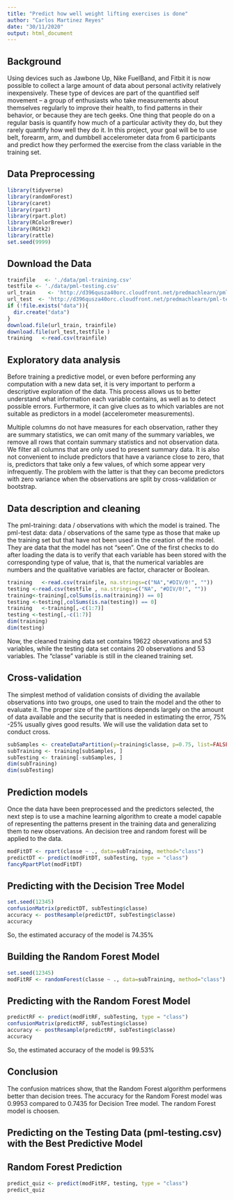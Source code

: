 ```yaml
---
title: "Predict how well weight lifting exercises is done"
author: "Carlos Martinez Reyes"
date: "30/11/2020"
output: html_document
---
```


## Background
Using devices such as Jawbone Up, Nike FuelBand, and Fitbit it is now possible to collect a large amount of data about personal activity relatively inexpensively. These type of devices are part of the quantified self movement – a group of enthusiasts who take measurements about themselves regularly to improve their health, to find patterns in their behavior, or because they are tech geeks. One thing that people do on a regular basis is quantify how much of a particular activity they do, but they rarely quantify how well they do it. In this project, your goal will be to use belt, forearm, arm, and dumbbell accelerometer data from 6 participants and predict how they performed the exercise from the class variable in the training set.

## Data Preprocessing
```r
library(tidyverse)
library(randomForest)
library(caret)
library(rpart)
library(rpart.plot)
library(RColorBrewer)
library(RGtk2)
library(rattle)
set.seed(9999)
```
## Download the Data
```r
trainfile   <- './data/pml-training.csv'
testfile <- './data/pml-testing.csv'
url_train    <- 'http://d396qusza40orc.cloudfront.net/predmachlearn/pml-training.csv'
url_test  <- 'http://d396qusza40orc.cloudfront.net/predmachlearn/pml-testing.csv'
if (!file.exists("data")){
  dir.create("data")
}
download.file(url_train, trainfile)
download.file(url_test,testfile )
training   <-read.csv(trainfile)
```

## Exploratory data analysis
Before training a predictive model, or even before performing any computation with a new data set, it is very important to perform a descriptive exploration of the data. This process allows us to better understand what information each variable contains, as well as to detect possible errors. Furthermore, it can give clues as to which variables are not suitable as predictors in a model (accelerometer measurements).


Multiple columns do not have measures for each observation, rather they are summary statistics, we can omit many of the summary variables, we remove all rows that contain summary statistics and not observation data. We filter all columns that are only used to present summary data. It is also not convenient to include predictors that have a variance close to zero, that is, predictors that take only a few values, of which some appear very infrequently. The problem with the latter is that they can become predictors with zero variance when the observations are split by cross-validation or bootstrap.

## Data description and cleaning
The pml-training: data / observations with which the model is trained. 
The pml-test data: data / observations of the same type as those that make up the training set but that have not been used in the creation of the model. They are data that the model has not "seen". 
One of the first checks to do after loading the data is to verify that each variable has been stored with the corresponding type of value, that is, that the numerical variables are numbers and the qualitative variables are factor, character or Boolean.

```r
training   <-read.csv(trainfile, na.strings=c("NA","#DIV/0!", ""))
testing <-read.csv(testfile , na.strings=c("NA", "#DIV/0!", ""))
training<-training[,colSums(is.na(training)) == 0]
testing <-testing[,colSums(is.na(testing)) == 0]
training   <-training[,-c(1:7)]
testing <-testing[,-c(1:7)]
dim(training) 
dim(testing)
```
Now, the cleaned training data set contains 19622 observations and 53 variables, while the testing data set contains 20 observations and 53 variables. The “classe” variable is still in the cleaned training set.

## Cross-validation
The simplest method of validation consists of dividing the available observations into two groups, one used to train the model and the other to evaluate it. The proper size of the partitions depends largely on the amount of data available and the security that is needed in estimating the error, 75% -25% usually gives good results. We will use the validation data set to conduct cross.
```r
subSamples <- createDataPartition(y=training$classe, p=0.75, list=FALSE)
subTraining <- training[subSamples, ] 
subTesting <- training[-subSamples, ]
dim(subTraining)
dim(subTesting)
```
## Prediction models
Once the data have been preprocessed and the predictors selected, the next step is to use a machine learning algorithm to create a model capable of representing the patterns present in the training data and generalizing them to new observations. An decision tree and random forest will be applied to the data.
```r
modFitDT <- rpart(classe ~ ., data=subTraining, method="class")
predictDT <- predict(modFitDT, subTesting, type = "class")
fancyRpartPlot(modFitDT)
```

## Predicting with the Decision Tree Model
```r
set.seed(12345)
confusionMatrix(predictDT, subTesting$classe)
accuracy <- postResample(predictDT, subTesting$classe)
accuracy
```
So, the estimated accuracy of the model is 74.35%

## Building the Random Forest Model
```r
set.seed(12345)
modFitRF <- randomForest(classe ~ ., data=subTraining, method="class")
```
## Predicting with the Random Forest Model

```r
predictRF <- predict(modFitRF, subTesting, type = "class")
confusionMatrix(predictRF, subTesting$classe)
accuracy <- postResample(predictRF, subTesting$classe)
accuracy
```
So, the estimated accuracy of the model is 99.53%

## Conclusion
The confusion matrices show, that the Random Forest algorithm performens better than decision trees. The accuracy for the Random Forest model was 0.9953 compared to 0.7435 for Decision Tree model. The random Forest model is choosen.

## Predicting on the Testing Data (pml-testing.csv) with the Best Predictive Model 

## Random Forest Prediction
```r
predict_quiz <- predict(modFitRF, testing, type = "class")
predict_quiz
```


